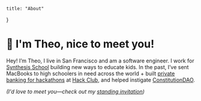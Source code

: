 
	title: "About"
}


# 👋 I'm Theo, nice to meet you!

Hey! I’m Theo, I live in San Francisco and am a software engineer. I work for [Synthesis School](https://synthesis.com) building new ways to educate kids. In the past, I’ve sent MacBooks to high schoolers in need across the world + built [private banking for hackathons](https://hackclub.com/bank) at [Hack Club](https://hackclub.com), and helped instigate [ConstitutionDAO](https://newyorker.com/magazine/2021/12/06/we-the-crypto-people-seek-a-constitution).   

_(I'd love to meet you—check out my [standing invitation](/invitation))_
